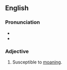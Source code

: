 ==English==

===Pronunciation===
* {{IPA|/məʊni}}
* {{rhymes|əʊni}}

===Adjective===
{{en-adj|moanier|moaniest}}

# Susceptible to [[moan]]ing.